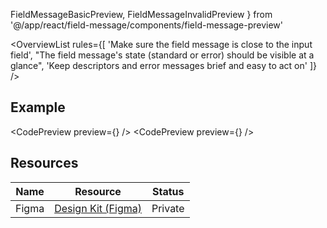 ---
---

  FieldMessageBasicPreview,
  FieldMessageInvalidPreview
} from '@/app/react/field-message/components/field-message-preview'

<OverviewList rules={[
  'Make sure the field message is close to the input field',
  "The field message's state (standard or error) should be visible at a glance",
  'Keep descriptors and error messages brief and easy to act on'
]} />

## Example

<CodePreview preview={<FieldMessageBasicPreview />} />
<CodePreview preview={<FieldMessageInvalidPreview />} />

## Resources

| Name     | Resource | Status                                               |
| -------- | -------- | ---------------------------------------------------- |
| Figma    | [Design Kit (Figma)](https://www.figma.com/design/ducwqOCxoxcWc3ReV3FYd8/Digital-University-Component-Library?m=auto&node-id=0-1)      |                         Private                      |
